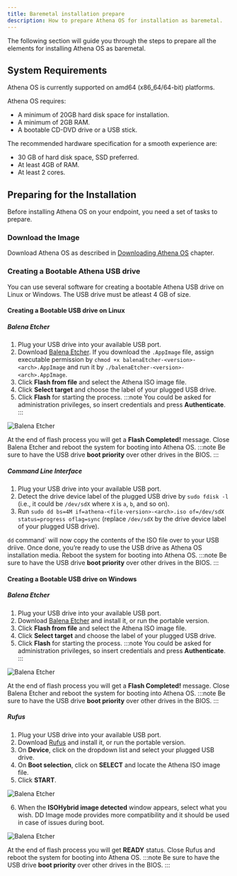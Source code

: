 ```yaml
---
title: Baremetal installation prepare
description: How to prepare Athena OS for installation as baremetal.
---
```


The following section will guide you through the steps to prepare all the elements for installing Athena OS as baremetal.

## System Requirements

Athena OS is currently supported on amd64 (x86_64/64-bit) platforms.

Athena OS requires:
* A minimum of 20GB hard disk space for installation.
* A minimum of 2GB RAM.
* A bootable CD-DVD drive or a USB stick.

The recommended hardware specification for a smooth experience are:
* 30 GB of hard disk space, SSD preferred.
* At least 4GB of RAM.
* At least 2 cores.

## Preparing for the Installation

Before installing Athena OS on your endpoint, you need a set of tasks to prepare.

### Download the Image

Download Athena OS as described in [Downloading Athena OS](/en/getting-started/download/) chapter.

### Creating a Bootable Athena USB drive

You can use several software for creating a bootable Athena USB drive on Linux or Windows. The USB drive must be atleast 4 GB of size.

#### Creating a Bootable USB drive on Linux

##### Balena Etcher

1. Plug your USB drive into your available USB port.
2. Download [Balena Etcher](https://etcher.balena.io/). If you download the `.AppImage` file, assign executable permission by `chmod +x balenaEtcher-<version>-<arch>.AppImage` and run it by `./balenaEtcher-<version>-<arch>.AppImage`.
3. Click **Flash from file** and select the Athena ISO image file.
4. Click **Select target** and choose the label of your plugged USB drive.
5. Click **Flash** for starting the process. 
   :::note
   You could be asked for administration privileges, so insert credentials and press **Authenticate**.
   :::

![Balena Etcher](@assets/images/linux-etcher.png)

At the end of flash process you will get a **Flash Completed!** message. Close Balena Etcher and reboot the system for booting into Athena OS.
:::note
Be sure to have the USB drive **boot priority** over other drives in the BIOS.
:::

##### Command Line Interface

1. Plug your USB drive into your available USB port.
2. Detect the drive device label of the plugged USB drive by `sudo fdisk -l` (i.e., it could be `/dev/sdX` where `X` is `a`, `b`, and so on).
3. Run `sudo dd bs=4M if=athena-<file-version>-<arch>.iso of=/dev/sdX status=progress oflag=sync` (replace `/dev/sdX` by the drive device label of your plugged USB drive).

`dd` command` will now copy the contents of the ISO file over to your USB driive. Once done, you’re ready to use the USB drive as Athena OS installation media. Reboot the system for booting into Athena OS.
:::note
Be sure to have the USB drive **boot priority** over other drives in the BIOS.
:::

#### Creating a Bootable USB drive on Windows

##### Balena Etcher

1. Plug your USB drive into your available USB port.
2. Download [Balena Etcher](https://etcher.balena.io/) and install it, or run the portable version.
3. Click **Flash from file** and select the Athena ISO image file.
4. Click **Select target** and choose the label of your plugged USB drive.
5. Click **Flash** for starting the process.
   :::note
   You could be asked for administration privileges, so insert credentials and press **Authenticate**.
   :::

![Balena Etcher](@assets/images/windows-etcher.png)

At the end of flash process you will get a **Flash Completed!** message. Close Balena Etcher and reboot the system for booting into Athena OS.
:::note
Be sure to have the USB drive **boot priority** over other drives in the BIOS.
:::

##### Rufus

1. Plug your USB drive into your available USB port.
2. Download [Rufus](https://rufus.ie/) and install it, or run the portable version.
3. On **Device**, click on the dropdown list and select your plugged USB drive.
4. On **Boot selection**, click on **SELECT** and locate the Athena ISO image file.
5. Click **START**.

![Balena Etcher](@assets/images/windows-rufus.png)

6. When the **ISOHybrid image detected** window appears, select what you wish. DD Image mode provides more compatibility and it should be used in case of issues during boot.

![Balena Etcher](@assets/images/windows-rufus-confirm.png)

At the end of flash process you will get **READY** status. Close Rufus and reboot the system for booting into Athena OS.
:::note
Be sure to have the USB drive **boot priority** over other drives in the BIOS.
:::

<ImageComponent />